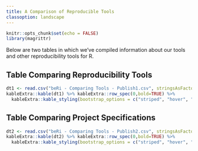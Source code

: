 ```yaml
---
title: A Comparison of Reproducible Tools
classoption: landscape
---
```


```r
knitr::opts_chunk$set(echo = FALSE)
library(magrittr)
```

Below are two tables in which we've compiled information about our tools and other reproducibility tools for R.

## Table Comparing Reproducibility Tools

```r
dt1 <- read.csv("beRi - Comparing Tools - Publish1.csv", stringsAsFactors = FALSE)
kableExtra::kable(dt1) %>% kableExtra::row_spec(0,bold=TRUE) %>% 
  kableExtra::kable_styling(bootstrap_options = c("striped", "hover", "condensed"))
```

## Table Comparing Project Specifications

```r
dt2 <- read.csv("beRi - Comparing Tools - Publish2.csv", stringsAsFactors = TRUE)
kableExtra::kable(dt2) %>% kableExtra::row_spec(0,bold=TRUE) %>% 
  kableExtra::kable_styling(bootstrap_options = c("striped", "hover", "condensed"))
```
